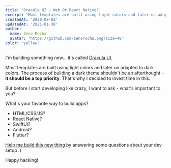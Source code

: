 ```yaml
---
title: 'Dracula UI - Web Or React Native?'
excerpt: "Most templates are built using light colors and later on adapted to dark colors. The process of building a dark theme shouldn't be an afterthought - it should be a top priority. That's why I decided to invest time in this."
createdAt: '2020-09-03'
updatedAt: '2021-01-30'
author:
  name: Zeno Rocha
  avatar: 'https://github.com/zenorocha.png?size=48'
color: 'yellow'
---
```


I'm building something new... it's called [Dracula UI](/ui).

Most templates are built using light colors and later on adapted to dark colors. The process of building a dark theme shouldn't be an afterthought - **it should be a top priority**. That's why I decided to invest time in this.

But before I start developing like crazy, I want to ask - what's important to you?

What's your favorite way to build apps?

- HTML/CSS/JS?
- React Native?
- SwiftUI?
- Android?
- Flutter?

[Help me build this new thing](https://draculatheme.typeform.com/to/YvwgNntQ) by answering some questions about your dev setup :)

Happy hacking!
